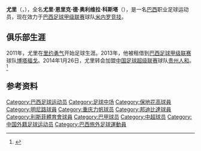 {{noteTA|G1=Football|G2=南美球會}}
{{Infobox football biography
| name        = 尤里<br>Hyuri
| fullname    = Hyuri Henrique de Oliveira Costa
| image       = 
| birth_date  = {{birth date and age|1991|9|26|df=yes}}
| birth_place = [[巴西|巴西]][[里约热内卢|里约热内卢]]
| height      = {{height|m=1.86}}
| position    = [[中场#攻击中场|前腰]]
| currentclub = [[米内罗竞技俱乐部|米内罗竞技]]
| clubnumber  = 
| youthyears1 = 2007–2011
| youthclubs1 = {{le|里约热内卢勇气体育俱乐部|Audax Rio de Janeiro Esporte Clube|里约勇气}}
| years1 = 2011–2013 | clubs1 = {{le|里约热内卢勇气体育俱乐部|Audax Rio de Janeiro Esporte Clube|里约勇气}}
| years2 = 2013       | clubs2 = → [[保地花高足球競賽會|博塔弗戈]]（租借）
| years3 = 2014–2015 | clubs3 = [[贵州人和足球俱乐部|贵州人和]]
| years4 = 2016–     | clubs4 = [[米内罗竞技俱乐部|米内罗竞技]]
| caps1 =  14 | goals1 = 2    
| caps2 =  17 | goals2 = 3 
| caps3 =  53 | goals3 = 16
| caps4 =  0  | goals4 = 0
| nationalyears1=           
| nationalcaps1=  
| nationalgoals1=  
| nationalteam1=  
| club-update = 2015年1月5日
| ntupdate    = 
}}
'''尤里'''（'''{{lang|pt|Hyuri}}'''，{{bd|1991年|9月26日|||Hyuri}}），全名'''尤里·恩里克·德·奥利维拉·科斯塔'''（'''{{lang|pt|Hyuri Henrique de Oliveira Costa}}'''），是一名[[巴西|巴西]]职业足球运动员，现在效力于[[巴西足球甲级联赛|巴西足球甲级联赛]]球队[[米内罗竞技俱乐部|米内罗竞技]]。

==俱乐部生涯==
2011年，尤里在[[Audax_Rio_de_Janeiro_Esporte_Clube|里约勇气]]开始足球生涯。2013年，他被租借到[[巴西足球甲级联赛|巴西足球甲级联赛]]球队[[保地花高足球競賽會|博塔福戈]]。2014年1月26日，尤里转会加盟[[中国足球超级联赛|中国足球超级联赛]]球队[[贵州人和足球俱乐部|贵州人和]]。<ref>{{Cite web |url=http://sports.sina.com.cn/j/2014-01-26/11316998110.shtml |title=贵州人和官方宣布签约巴西新星前锋 新赛季披11号 |accessdate=2014-01-27 |archive-date=2016-03-03 |archive-url=https://web.archive.org/web/20160303225106/http://sports.sina.com.cn/j/2014-01-26/11316998110.shtml |dead-url=no }}</ref>

==参考资料==
{{reflist}}

{{2014年中超分类名单贵州}}
{{2015年中超分类名单贵州}}
{{2017年中超分类名单力帆}}

{{DEFAULTSORT:Hyuri}}
[[Category:巴西足球运动员|Category:巴西足球运动员]]
[[Category:足球中场|Category:足球中场]]
[[Category:保地花高球員|Category:保地花高球員]]
[[Category:明尼路球員|Category:明尼路球員]]
[[Category:重庆力帆球员|Category:重庆力帆球员]]
[[Category:邦迪比達球員|Category:邦迪比達球員]]
[[Category:利斯菲體育會球員|Category:利斯菲體育會球員]]
[[Category:巴甲球员|Category:巴甲球员]]
[[Category:中超球员|Category:中超球员]]
[[Category:中国外籍足球运动员|Category:中国外籍足球运动员]]
[[Category:巴西旅外足球運動員|Category:巴西旅外足球運動員]]